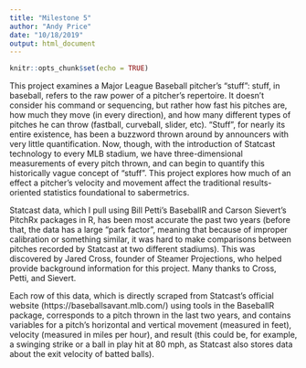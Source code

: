 ```yaml
---
title: "Milestone 5"
author: "Andy Price"
date: "10/18/2019"
output: html_document
---
```


```r
knitr::opts_chunk$set(echo = TRUE)
```

This project examines a Major League Baseball pitcher’s “stuff”: stuff, in baseball, refers to the raw power of a pitcher’s repertoire. It doesn’t consider his command or sequencing, but rather how fast his pitches are, how much they move (in every direction), and how many different types of pitches he can throw (fastball, curveball, slider, etc). “Stuff”, for nearly its entire existence, has been a buzzword thrown around by announcers with very little quantification. Now, though, with the introduction of Statcast technology to every MLB stadium, we have three-dimensional measurements of every pitch thrown, and can begin to quantify this historically vague concept of “stuff”. This project explores how much of an effect a pitcher’s velocity and movement affect the traditional results-oriented statistics foundational to sabermetrics. 

Statcast data, which I pull using Bill Petti’s BaseballR and Carson Sievert’s PitchRx packages in R, has been most accurate the past two years (before that, the data has a large “park factor”, meaning that because of improper calibration or something similar, it was hard to make comparisons between pitches recorded by Statcast at two different stadiums). This was discovered by Jared Cross, founder of Steamer Projections, who helped provide background information for this project. Many thanks to Cross, Petti, and Sievert. 

Each row of this data, which is directly scraped from Statcast’s official website (https://baseballsavant.mlb.com/) using tools in the BaseballR package, corresponds to a pitch thrown in the last two years, and contains variables for a pitch’s horizontal and vertical movement (measured in feet), velocity (measured in miles per hour), and result (this could be, for example, a swinging strike or a ball in play hit at 80 mph, as Statcast also stores data about the exit velocity of batted balls).
